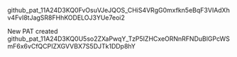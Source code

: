 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

New PAT created 
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